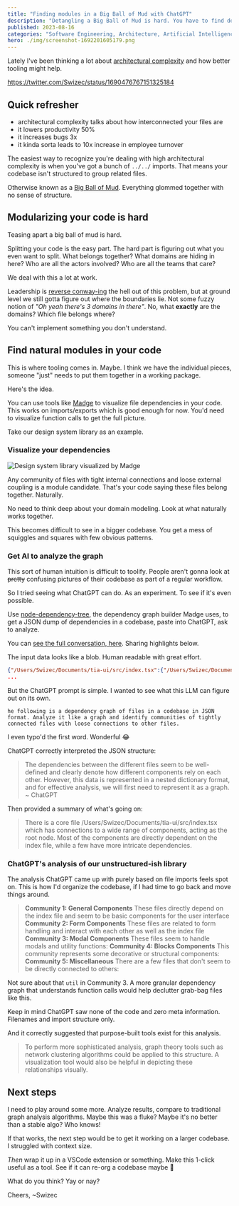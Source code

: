```yaml
---
title: "Finding modules in a Big Ball of Mud with ChatGPT"
description: "Detangling a Big Ball of Mud is hard. You have to find domain boundaries where none exist. Looks like AI can help 🤩"
published: 2023-08-16
categories: "Software Engineering, Architecture, Artificial Intelligence, Complexity"
hero: ./img/screenshot-1692201605179.png
---
```


Lately I've been thinking a lot about [architectural complexity](https://swizec.com/blog/forget-complicated-code-focus-on-the-system/) and how better tooling might help.

https://twitter.com/Swizec/status/1690476767151325184

## Quick refresher

- architectural complexity talks about how interconnected your files are
- it lowers productivity 50%
- it increases bugs 3x
- it kinda sorta leads to 10x increase in employee turnover

The easiest way to recognize you're dealing with high architectural complexity is when you've got a bunch of `../../` imports. That means your codebase isn't structured to group related files.

Otherwise known as a [Big Ball of Mud](http://www.laputan.org/mud/). Everything glommed together with no sense of structure.

## Modularizing your code is hard

Teasing apart a big ball of mud is hard.

Splitting your code is the easy part. The hard part is figuring out what you even want to split. What belongs together? What domains are hiding in here? Who are all the actors involved? Who are all the teams that care?

We deal with this a lot at work.

Leadership is [reverse conway-ing](https://swizec.com/blog/what-i-learned-from-team-topologies/) the hell out of this problem, but at ground level we still gotta figure out where the boundaries lie. Not some fuzzy notion of _"Oh yeah there's 3 domains in there"_. No, what **exactly** are the domains? Which file belongs where?

You can't implement something you don't understand.

## Find natural modules in your code

This is where tooling comes in. Maybe. I think we have the individual pieces, someone "just" needs to put them together in a working package.

Here's the idea.

You can use tools like [Madge](https://github.com/pahen/madge) to visualize file dependencies in your code. This works on imports/exports which is good enough for now. You'd need to visualize function calls to get the full picture.

Take our design system library as an example.

### Visualize your dependencies

![Design system library visualized by Madge](./img/Design-system-library-visualized-by-Madge211022.png)

Any community of files with tight internal connections and loose external coupling is a module candidate. That's your code saying these files belong together. Naturally.

No need to think deep about your domain modeling. Look at what naturally works together.

This becomes difficult to see in a bigger codebase. You get a mess of squiggles and squares with few obvious patterns.

### Get AI to analyze the graph

This sort of human intuition is difficult to toolify. People aren't gonna look at ~~pretty~~ confusing pictures of their codebase as part of a regular workflow.

So I tried seeing what ChatGPT can do. As an experiment. To see if it's even possible.

Use [node-dependency-tree](https://github.com/dependents/node-dependency-tree), the dependency graph builder Madge uses, to get a JSON dump of dependencies in a codebase, paste into ChatGPT, ask to analyze.

You can [see the full conversation, here](https://chat.openai.com/share/11f1fc9b-6873-4919-b085-232f8f399208). Sharing highlights below.

The input data looks like a blob. Human readable with great effort.

```json
{"/Users/Swizec/Documents/tia-ui/src/index.tsx":{"/Users/Swizec/Documents/tia-ui/src/components/Button.tsx":{"/Users/Swizec/Documents/tia-ui/src/index.tsx":{}},"/Users/Swizec/Documents/tia-ui/src/components/Heading.tsx":{"/Users/Swizec/Documents/tia-ui/src/index.tsx":{}},"/Users/Swizec/Documents/tia-ui/src/components/Logo.tsx":
...
```

But the ChatGPT prompt is simple. I wanted to see what this LLM can figure out on its own.

    he following is a dependency graph of files in a codebase in JSON format. Analyze it like a graph and identify communities of tightly connected files with loose connections to other files.

I even typo'd the first word. Wonderful 😂

ChatGPT correctly interpreted the JSON structure:

> The dependencies between the different files seem to be well-defined and clearly denote how different components rely on each other.
> However, this data is represented in a nested dictionary format, and for effective analysis, we will first need to represent it as a graph.
> ~ ChatGPT

Then provided a summary of what's going on:

> There is a core file /Users/Swizec/Documents/tia-ui/src/index.tsx which has connections to a wide range of components, acting as the root node.
> Most of the components are directly dependent on the index file, while a few have more intricate dependencies.

### ChatGPT's analysis of our unstructured-ish library

The analysis ChatGPT came up with purely based on file imports feels spot on. This is how I'd organize the codebase, if I had time to go back and move things around.

> **Community 1: General Components**
> These files directly depend on the index file and seem to be basic components for the user interface
> **Community 2: Form Components**
> These files are related to form handling and interact with each other as well as the index file
> **Community 3: Modal Components**
> These files seem to handle modals and utility functions:
> **Community 4: Blocks Components**
> This community represents some decorative or structural components:
> **Community 5: Miscellaneous**
> There are a few files that don't seem to be directly connected to others:

Not sure about that `util` in Community 3. A more granular dependency graph that understands function calls would help declutter grab-bag files like this.

Keep in mind ChatGPT saw none of the code and zero meta information. Filenames and import structure only.

And it correctly suggested that purpose-built tools exist for this analysis.

> To perform more sophisticated analysis, graph theory tools such as network clustering algorithms could be applied to this structure. A visualization tool would also be helpful in depicting these relationships visually.

## Next steps

I need to play around some more. Analyze results, compare to traditional graph analysis algorithms. Maybe this was a fluke? Maybe it's no better than a stable algo? Who knows!

If that works, the next step would be to get it working on a larger codebase. I struggled with context size.

_Then_ wrap it up in a VSCode extension or something. Make this 1-click useful as a tool. See if it can re-org a codebase maybe 🤔

What do you think? Yay or nay?

Cheers,
~Swizec
